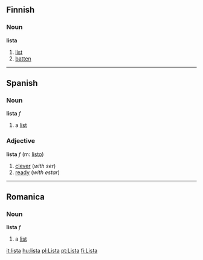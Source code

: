 ==Finnish==
===Noun===
'''lista'''
#[[list]]
#[[batten]]

----

==Spanish==
===Noun===
'''lista''' ''f''

# a [[list]]

===Adjective===
'''lista''' ''f'' (m: [[listo]])

# [[clever]] (''with ser'')
# [[ready]] (''with estar'')

-----

==Romanica==
===Noun===
'''lista''' ''f''

# a [[list]]

[[it:lista]]
[[hu:lista]]
[[pl:Lista]]
[[pt:Lista]]
[[fi:Lista]]